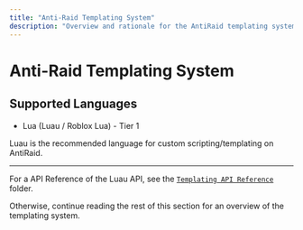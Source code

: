 ```yaml
---
title: "Anti-Raid Templating System"
description: "Overview and rationale for the AntiRaid templating system, supported languages, and developer notes."
---
```


# Anti-Raid Templating System

## Supported Languages

- Lua (Luau / Roblox Lua) - Tier 1

Luau is the recommended language for custom scripting/templating on AntiRaid.

---

For a API Reference of the Luau API, see the [`Templating API Reference`](./templating/apiref/test) folder.

Otherwise, continue reading the rest of this section for an overview of the templating system.

